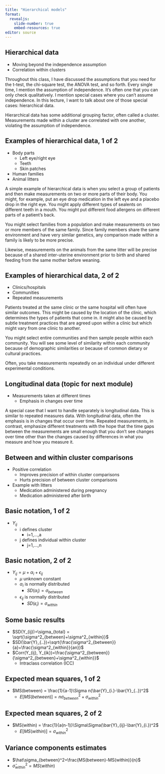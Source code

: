 ```yaml
---
title: "Hierarchical models"
format: 
  revealjs:
    slide-number: true
    embed-resources: true
editor: source
---
```


## Hierarchical data

-   Moving beyond the independence assumption
-   Correlation within clusters

::: notes
Throughout this class, I have discussed the assumptions that you need for the t-test, the chi-square test, the ANOVA test, and so forth. Every single time, I mention the assumption of independence. It's often one that you can only check qualitatively. I mention special cases where you can't assume independence. In this lecture, I want to talk about one of those special cases: hierarchical data. 

Hierarchical data has some additional grouping factor, often called a cluster. Measurements made within a cluster are correlated with one another, violating the assumption of independence.
:::

## Examples of hierarchical data, 1 of 2

-   Body parts
    -   Left eye/right eye
    -   Teeth
    -   Skin patches
-   Human families
-   Animal litters

::: notes
A simple example of hierarchical data is when you select a group of patients and then make measurements on two or more parts of their body. You might, for example, put an eye drop medication in the left eye and a placebo drop in the right eye. You might apply different types of sealents on different teeth in a mouth. You might put different food allergens on different parts of a patient's back. 

You might select families from a population and make measurements on two or more members of the same family. Since family members share the same environment and have very similar genetics, any comparison made within a family is likely to be more precise.

Likewise, measurements on the animals from the same litter will be precise because of a shared inter-uterine environment prior to birth and shared feeding from the same mother before weaning.
:::

## Examples of hierarchical data, 2 of 2

-   Clinics/hospitals
-   Communities
-   Repeated measurements

::: notes
Patients treated at the same clinic or the same hospital will often have similar outcomes. This might be caused by the location of the clinic, which determines the types of patients that come in. it might also be caused by subtle treatment practices that are agreed upon within a clinic but which might vary from one clinic to another.

You might select entire communities and then sample people within each community. You will see some level of similarity within each community because of demographic similarities or because of common dietary or cultural practices. 

Often, you take measurements repeatedly on an individual under different experimental conditions.
:::

## Longitudinal data (topic for next module)

-   Measurements taken at different times
    -   Emphasis in changes over time

::: notes
A special case that I want to handle separately is longitudinal data. This is similar to repeated measures data. With longitudinal data, often the emphasis is in changes that occur over time. Repeated measurements, in contrast, emphasize different treatments with the hope that the time gaps between the measurements are small enough that you don't see changes over time other than the changes caused by differences in what you measure and how you measure it.
:::

## Between and within cluster comparisons

-   Positive correlation 
    -   Improves precision of within cluster comparisons
    -   Hurts precision of between cluster comparisons
-   Example with litters
    -   Medication administered during pregnancy
    -   Medication administered after birth

## Basic notation, 1 of 2

-   $Y_{ij}$
    -   i defines cluster
        -   i=1,...,a
    -   j defines individual within cluster
        -   j=1,...,n

## Basic notation, 2 of 2

-   $Y_{ij} = \mu+\alpha_i+\epsilon_{ij}$
    -   $\mu$ unknown constant
    -   $\alpha_i$ is normally distributed
        -   $SD(\alpha_i)=\sigma_{between}$
    -   $\epsilon_{ij}$ is normally distributed
        -   $SD(\epsilon_i)=\sigma_{within}$

## Some basic results

-   $SD(Y_{ij})=\sigma_{total} = \sqrt{\sigma^2_{between}+\sigma^2_{within}}$
-   $SD(\bar{Y}_{..})=\sqrt{\frac{\sigma^2_{between}}{a}+\frac{\sigma^2_{within}}{an}}$
-   $Corr(Y_{ij}, Y_{ik})=\frac{\sigma^2_{between}}{\sigma^2_{between}+\sigma^2_{within}}$
    -   Intraclass correlation (ICC)

## Expected mean squares, 1 of 2

-   $MS(between) = \frac{1}{a-1}\Sigma n(\bar{Y}_{i.}-\bar{Y}_{..})^2$
    -   $E[MS(between)] = n\sigma^2_{between}+\sigma^2_{within}$

## Expected mean squares, 2 of 2

-   $MS(within) = \frac{1}{a(n-1)}\Sigma\Sigma(\bar{Y}_{ij}-\bar{Y}_{i.})^2$
    -   $E[MS(within)] = \sigma^2_{within}$
    
## Variance components estimates

-   $\hat\sigma_{between}^2=\frac{MS(between)-MS(within)}{n}$
-   $\hat\sigma_{within}^2=MS(within)$

